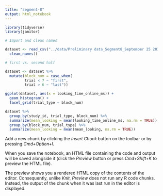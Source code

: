 ```yaml
---
title: "segment-8"
output: html_notebook
---
```


```r
library(tidyverse)
library(janitor)
```



```r
# Import and clean names

dataset <- read_csv("../data/Preliminary data_Segment8_September 25 2019.csv") %>%
  clean_names()
```


```r
# first vs. second half

dataset <- dataset %>%
  mutate(block_num = case_when(
         trial < 7 ~ "first",
         trial > 6 ~ "last"))


```


```r

ggplot(dataset, aes(x = looking_time_online_ms)) +
  geom_histogram() +
  facet_grid(trial_type ~ block_num)


```



```r
dataset %>%
  group_by(study_id, trial_type, block_num) %>%
  summarize(mean_looking = mean(looking_time_online_ms, na.rm = TRUE)) %>%
  group_by(block_num, trial_type) %>%
  summarize(mean_looking = mean(mean_looking, na.rm = TRUE))


```

Add a new chunk by clicking the *Insert Chunk* button on the toolbar or by pressing *Cmd+Option+I*.

When you save the notebook, an HTML file containing the code and output will be saved alongside it (click the *Preview* button or press *Cmd+Shift+K* to preview the HTML file). 

The preview shows you a rendered HTML copy of the contents of the editor. Consequently, unlike *Knit*, *Preview* does not run any R code chunks. Instead, the output of the chunk when it was last run in the editor is displayed.

